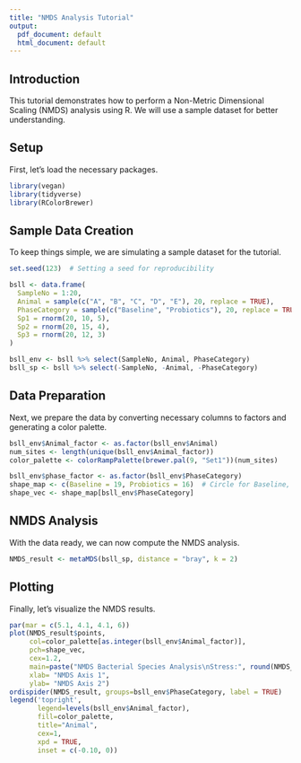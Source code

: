 ---
title: "NMDS Analysis Tutorial"
output:
  pdf_document: default
  html_document: default
---

## Introduction

This tutorial demonstrates how to perform a Non-Metric Dimensional Scaling (NMDS) analysis using R. We will use a sample dataset for better understanding.

## Setup

First, let's load the necessary packages.

```{r setup}
library(vegan)
library(tidyverse)
library(RColorBrewer)
```

## Sample Data Creation

To keep things simple, we are simulating a sample dataset for the tutorial.

```{r data-creation}
set.seed(123)  # Setting a seed for reproducibility

bsll <- data.frame(
  SampleNo = 1:20,
  Animal = sample(c("A", "B", "C", "D", "E"), 20, replace = TRUE),
  PhaseCategory = sample(c("Baseline", "Probiotics"), 20, replace = TRUE),
  Sp1 = rnorm(20, 10, 5),
  Sp2 = rnorm(20, 15, 4),
  Sp3 = rnorm(20, 12, 3)
)

bsll_env <- bsll %>% select(SampleNo, Animal, PhaseCategory)
bsll_sp <- bsll %>% select(-SampleNo, -Animal, -PhaseCategory)
```

## Data Preparation

Next, we prepare the data by converting necessary columns to factors and generating a color palette.

```{r data-preparation}
bsll_env$Animal_factor <- as.factor(bsll_env$Animal)
num_sites <- length(unique(bsll_env$Animal_factor))
color_palette <- colorRampPalette(brewer.pal(9, "Set1"))(num_sites)

bsll_env$phase_factor <- as.factor(bsll_env$PhaseCategory)
shape_map <- c(Baseline = 19, Probiotics = 16)  # Circle for Baseline, Square for Probiotics
shape_vec <- shape_map[bsll_env$PhaseCategory]
```

## NMDS Analysis

With the data ready, we can now compute the NMDS analysis.

```{r nmds-analysis}
NMDS_result <- metaMDS(bsll_sp, distance = "bray", k = 2)
```

## Plotting

Finally, let's visualize the NMDS results.

```{r plotting, fig.width=8, fig.height=6}
par(mar = c(5.1, 4.1, 4.1, 6))
plot(NMDS_result$points, 
     col=color_palette[as.integer(bsll_env$Animal_factor)], 
     pch=shape_vec, 
     cex=1.2, 
     main=paste("NMDS Bacterial Species Analysis\nStress:", round(NMDS_result$stress, 3)), 
     xlab= "NMDS Axis 1",
     ylab= "NMDS Axis 2")
ordispider(NMDS_result, groups=bsll_env$PhaseCategory, label = TRUE)
legend('topright',
       legend=levels(bsll_env$Animal_factor),
       fill=color_palette,
       title="Animal",
       cex=1,
       xpd = TRUE,
       inset = c(-0.10, 0))
```
